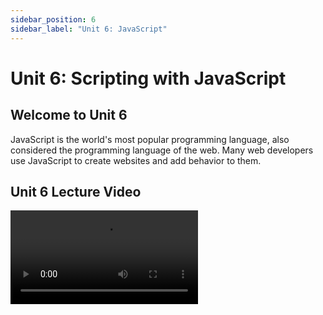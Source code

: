 ```yaml
---
sidebar_position: 6
sidebar_label: "Unit 6: JavaScript"
---
```



# Unit 6: Scripting with JavaScript

## Welcome to Unit 6

JavaScript is the world's most popular programming language, also considered the programming language of the web.
Many web developers use JavaScript to create websites and add behavior to them.

## Unit 6 Lecture Video
<!-- TODO
<Video src="https://www.youtube.com/embed/x_J0zAbFx5Y" /> -->

<Video src="https://www.youtube.com/embed/DHjqpvDnNGE" />
    

## JavaScript

JavaScript is a high-level language and is very similar to many languages you might have used before (Python, Java).
Here's a quick overview of the basics.

### Printing

```javascript
console.log("Hello, World!"); 
// In Web Development, this will actually show up in the developer console. 
// Open the console in Chrome with cmd+alt+j (mac) or ctrl+shift+j (windows)
```

### Variables

Variables are dynamically-typed, meaning, they don't have a type (like in Python).
Undefined variables have the value `undefined`.
We use the keywords `var`, `let` and `const` to define variables.

| Keyword | Behavior |
| --- | --- |
| var | Defines a variable globally. |
| let | Defines a variable limited in scope to the block. | 
| const | Defines a variable limited in scope to the block, but its value is constant.  |


```javascript
let x = 'hello';
let y = 1234;
let z = false;
var a = 'abc' // Defined globally. 
const pi = '3.14'; //this variable cannot ever be changed.
```


### Strings

```javascript
let clubName = 'icssc';
console.log(className); //icssc
console.log(className.length) // 5
className = className.toUpperCase();
console.log(className); //ICSSC
console.log(classname + " Projects");
let part = className.substring(1, 4);
console.log(part); //CSS
console.log(className.indexOf('SSC') >= 0); //whether substring appears
```

### Arrays

Arrays are almost exactly the same as they are in Python.

```javascript
var array = ['a', 'b', 'c', 1, 2, 3];
console.log( array[2] ); // "c"
console.log( array.length );// 6
//add item to end of the array
array.push('4');

//combine elements into a string
var str = array.join('-');
console.log(str); //=> "a-b-c-1-2-3-4"

//get index of an element (first occurrence)
var oIndex = array.indexOf('x'); //=> 3
```

JavaScript arrays also have methods that help us create and modify arrays.
These are the map, filter and reduce functions.
These will iterate over an array and perform a transformation or computation.
Then they will return a new array based on the result of the function.

#### Map
The `map()` function creates a new array from an existing one. 
It applies a function to each one of the elements of the first array.
```javascript
const numbers = [1, 2, 3, 4];
const doubled = numbers.map(function(item) {
	return item * 2;
});
console.log(doubled); // [2, 4, 6, 8]
```

#### Filter
The `filter()` function applies a conditional to each element in the array.
If the conditional is true, the element is pushed in the output array.
```javascript
onst numbers = [1, 2, 3, 4];
const evens = numbers.filter(function(item) {
	return item % 2 === 0;
});
console.log(evens); // [2, 4]
```

#### Reduce
The `reduce()` function rerduces the values of an array to just one value.
It does so by accumulating a value as it iterates through the array.
```javascript
const numbers = [1, 2, 3, 4];
//result is the accumulator - the returned value of the previous iteration
//item is the current item in the array.
const sum = numbers.reduce(function (result, item) {
  return result + item;
}, 0);
console.log(sum); // 10
```

### Loops and Conditionals

JavaScript uses curly brackets `{}`, to denote code blocks for ifs, and loops. 

```javascript
if (i > 5) {
	console.log('i is bigger than 5');
} else if (i >= 3) {
	console.log('i is between 3 and 5');
} else {
	console.log('i is less than 3');
}
for (let x = 0; x < 5; x++) {
	console.log(x);
}
while (true) {
	console.log("repeat");
}
```

We can also use for-each loops in javascript, but only for arrays. 
This is similar to the map, filter and reduce function mentioned in the previous section. 
This uses a callback function, more on this [later](#callback-functions).
```javascript
const array = ["one", "two", "three"]
array.forEach(function (item, index) { // notice how a function is passed into forEach function call.
  console.log(item, index);
});
```

In fact, JavaScript also has something cool called a for-of loop. 
This lets us loop through iterables like strings and arrays.
```javascript
const str = "fellowship"
for (const element of str) {
  console.log(element);
}
```

### Objects

Similar to Python Dictionaries, these are an unordered set of key-value pairs. 
Unlike python, you don't need quotes around the keys. 

```javascript
ages = {alice:40, bob:35, charles:13}
things = {num:12, dog:'woof', list:[1,2,3]}

//both of these work!
console.log(ages["alice"]); // 40
console.log(ages.bob); // 35
```

### Functions
Define the `sayHello` function that takes in two parameters, `firstName`, and `lastName`.  
In JavaScript, parameters are optional. 

```javascript
function sayHello(firstName, lastName) {
	return "Hello, " + firstName + " " + lastName;
}

console.log(sayHello("Raman", "Gupta")); // Hello, Raman Gupta
console.log(sayHello()); // Hello, undefined undefined
```

#### Arrow Functions
Arrow functions are a newer feature of JavaScript, and let us write functions with much shorter syntax. 
```javascript
let otherSayHello = (firstName, lastName) => {
	return "Hello, " + firstName + " " + lastName;
};
```
Arrow functions return a value by default, so if it only requires one statement to write the function, we can cut it even shorter. 

```javascript
let otherSayHello = (firstName, lastName) => "Hello, " + firstName + " " + lastName;
```


### Callback Functions

Functions are objects, and can be passed as arguments to other function calls. 

```javascript
//Iterate through an array
var array = ['a','b','c'];
var printItem = function(item) {
 console.log(item);
}
array.forEach(printItem);
```
We can use anonymous functions to reduce how much code we write even more. 
This way we don't have to give each function a name.
```javascript
array.forEach(function(item) {
 console.log(item);
});
```

If JavaScript is new to you, or you are curious, it might be helpful to check out the official documentation. 
It has tutorials, examples, and a reference to JavaScript syntax/features. 
There's so much more that we haven't covered on how JavaScript works. 

[JavaScript Documentation](https://developer.mozilla.org/en-US/docs/Web/JavaScript)

## Setting up JavaScript and Node.js
We will be using `nvm` to install Node.
Nvm makes it easier to jump between versions of node, which you will need for some projects. 

### Node.js

Open up your terminal and run this command. 

```bash
curl -o- https://raw.githubusercontent.com/nvm-sh/nvm/v0.39.1/install.sh | bash
```

Close and re-open your terminal, and nvm will be installed. 

We will be using version 16.13.2 of node so run these commands. 

```bash
nvm install node
nvm install v16.13.2
```

You can check node is installed with this command. 

```bash
node --version
```

Before we start using Node.js, what is it? 
Node.js is a JavaScript runtime environment that lets us execute JavaScript code outside of a web browser. 
It will also let us use server-side scripting, which makes web development a lot easier.
We will dive a little deeper into this in the upcoming units.
There's a lot more to talk about, and we can't fit it all into this one unit. 
If you want to learn more, you can find many resources online. 

### Running JavaScript

Once node is installed, we can run our own JavaScript code on our computer. 
Create a new file with the `.js` file extension. 
Add this to the file: 

```javascript
//hello.js
console.log("Hello, World!")
```

Go back to your terminal, and we can run these files with a simple command. `node <name_of_file>`
```bash
node hello.js
> Hello, World!
```

## Assignment

This week's assignment is to complete a series of programming problems in javascript code. 
To submit the assignment, create a GitHub repository of your assignment, and submit the URL in the form below.

#### Problem 1
Given an array of numbers, return only numbers divisible by 3
```
[1, 2, 3, 4, 5, 6, 7, 8, 9] -> [3, 6, 9]
```

#### Problem 2
Given a list of names, use  .map to create a list of strings that says "Hi {Name}".
```
["Chase", "Raman"] -> ["Hi Chase", "Hi Raman"]
```

#### Problem 3
Given a list of strings, use .reduce to find the FIRST string in alphabetical order. 
You can use string comparison in JavaScript to compare strings.
```
["JavaScript", "Raman", "Chase", "ICSSC"] -> "Chase"
```

#### Problem 4
Given a list of strings, use a FOR-LOOP to find the LAST string in alphabetical order. 
You can use string comparison in JavaScript to compare strings.
```
["JavaScript", "Raman", "Chase", "ICSSC"] -> "Raman"
```

#### Problem 5
Given a percentage, return the letter grade for that percentage. (Don't worry about +/-).
```
92 -> "A", 75 -> B
```


#### Problem 6
Given a string, return a modified version with the first half in UPPERCASE, and the second half in lowercase. 
If the string has odd length, the middle character can be uppercase or lowercase.
```
"abcdef" -> "ABCdef"
"abcdefg" -> "ABCdefg"
"UNiTeD STATes OF AMerICA" -> "UNITED STATEs of america"
```


#### Optional Stretch Goal: Problem 7
Given an integer y, return a string of a pyramid, with y levels. 
```
y = 5
    *
   ***
  *****
 *******
*********
```

Download the [assignment template](../static/unit6.js).

**Required Tasks**
- Create a GitHub Repository with your programming assignment in it.
- Complete Problems 1-6 in the assignment file.

**Optional Stretch Goals**

- Complete problem 7 

### Due Date

Monday, May 9th at 11:59pm

### Submission

Complete the [Google Form](https://forms.gle/ufBweAsXoBxsDwhm8)

<iframe src="https://forms.gle/ufBweAsXoBxsDwhm8" width="100%" height="1500" frameborder="0" marginheight="0" marginwidth="0">Loading…</iframe>


## External Resources

JavaScript

- [https://developer.mozilla.org/en-US/docs/Web/JavaScript](https://developer.mozilla.org/en-US/docs/Web/JavaScript)
- [https://www.w3schools.com/js/default.asp](https://www.w3schools.com/js/default.asp)

